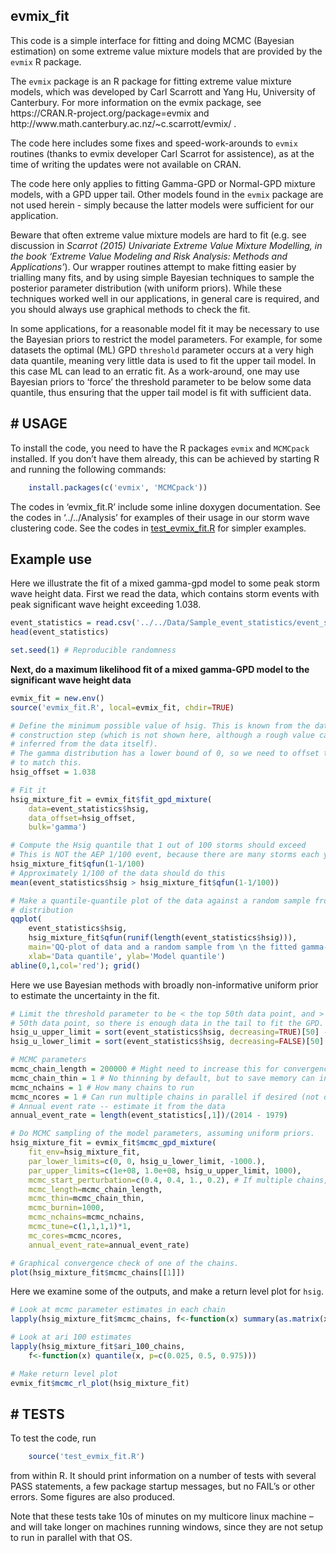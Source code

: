 **evmix_fit**
-------------

This code is a simple interface for fitting and doing MCMC (Bayesian
estimation) on some extreme value mixture models that are provided by the
`evmix` R package. 

The `evmix` package is an R package for fitting extreme value mixture models,
which was developed by Carl Scarrott and Yang Hu, University of Canterbury. For
more information on the evmix package, see
https://CRAN.R-project.org/package=evmix and
http://www.math.canterbury.ac.nz/~c.scarrott/evmix/ .

The code here includes some fixes and speed-work-arounds to `evmix` routines
(thanks to evmix developer Carl Scarrot for assistence), as at the time of
writing the updates were not available on CRAN.

The code here only applies to fitting Gamma-GPD or Normal-GPD mixture models,
with a GPD upper tail. Other models found in the `evmix` package are not used
herein - simply because the latter models were sufficient for our application.

Beware that often extreme value mixture models are hard to fit (e.g. see
discussion in *Scarrot (2015) Univariate Extreme Value Mixture Modelling, in
the book 'Extreme Value Modeling and Risk Analysis: Methods and
Applications'*). Our wrapper routines attempt to make fitting easier by
trialling many fits, and by using simple Bayesian techniques to sample the
posterior parameter distribution (with uniform priors). While these techniques
worked well in our applications, in general care is required, and you should always
use graphical methods to check the fit.

In some applications, for a reasonable model fit it may be necessary to use
the Bayesian priors to restrict the model parameters. For example, for some
datasets the optimal (ML) GPD `threshold` parameter occurs at a very high data
quantile, meaning very little data is used to fit the upper tail model. In this
case ML can lead to an erratic fit. As a work-around, one may use Bayesian
priors to 'force' the threshold parameter to be below some data quantile, thus
ensuring that the upper tail model is fit with sufficient data. 


# **USAGE**
-----------

To install the code, you need to have the R packages `evmix` and `MCMCpack` installed.
If you don't have them already, this can be achieved by starting R and running
the following commands:
```r
    install.packages(c('evmix', 'MCMCpack'))
```

The codes in 'evmix_fit.R' include some inline doxygen documentation. See the
codes in '../../Analysis' for examples of their usage in our storm wave
clustering code. See the codes in [test_evmix_fit.R](test_evmix_fit.R) for
simpler examples.


## **Example use**

Here we illustrate the fit of a mixed gamma-gpd model to some peak storm wave
height data. First we read the data, which contains storm events with peak significant
wave height exceeding 1.038.
```r
event_statistics = read.csv('../../Data/Sample_event_statistics/event_statistics_out.csv')
head(event_statistics)

set.seed(1) # Reproducible randomness
```

**Next, do a maximum likelihood fit of a mixed gamma-GPD model to the
significant wave height data**
```r
evmix_fit = new.env()
source('evmix_fit.R', local=evmix_fit, chdir=TRUE)

# Define the minimum possible value of hsig. This is known from the data
# construction step (which is not shown here, although a rough value can be
# inferred from the data itself). 
# The gamma distribution has a lower bound of 0, so we need to offset the data
# to match this. 
hsig_offset = 1.038

# Fit it
hsig_mixture_fit = evmix_fit$fit_gpd_mixture(
    data=event_statistics$hsig, 
    data_offset=hsig_offset, 
    bulk='gamma')

# Compute the Hsig quantile that 1 out of 100 storms should exceed
# This is NOT the AEP 1/100 event, because there are many storms each year.
hsig_mixture_fit$qfun(1-1/100)
# Approximately 1/100 of the data should do this
mean(event_statistics$hsig > hsig_mixture_fit$qfun(1-1/100))

# Make a quantile-quantile plot of the data against a random sample from the
# distribution
qqplot(
    event_statistics$hsig, 
    hsig_mixture_fit$qfun(runif(length(event_statistics$hsig))),
    main='QQ-plot of data and a random sample from \n the fitted gamma-GPD model',
    xlab='Data quantile', ylab='Model quantile')
abline(0,1,col='red'); grid()
```

Here we use Bayesian methods with broadly non-informative uniform prior to
estimate the uncertainty in the fit.
```r

# Limit the threshold parameter to be < the top 50th data point, and > bottom
# 50th data point, so there is enough data in the tail to fit the GPD.
hsig_u_upper_limit = sort(event_statistics$hsig, decreasing=TRUE)[50] - hsig_offset
hsig_u_lower_limit = sort(event_statistics$hsig, decreasing=FALSE)[50] - hsig_offset

# MCMC parameters
mcmc_chain_length = 200000 # Might need to increase this for convergence
mcmc_chain_thin = 1 # No thinning by default, but to save memory can increase this
mcmc_nchains = 1 # How many chains to run
mcmc_ncores = 1 # Can run multiple chains in parallel if desired (not on windows)
# Annual event rate -- estimate it from the data
annual_event_rate = length(event_statistics[,1])/(2014 - 1979)

# Do MCMC sampling of the model parameters, assuming uniform priors.
hsig_mixture_fit = evmix_fit$mcmc_gpd_mixture(
    fit_env=hsig_mixture_fit, 
    par_lower_limits=c(0, 0, hsig_u_lower_limit, -1000.), 
    par_upper_limits=c(1e+08, 1.0e+08, hsig_u_upper_limit, 1000),
    mcmc_start_perturbation=c(0.4, 0.4, 1., 0.2), # If multiple chains, randomly perturb their starting values
    mcmc_length=mcmc_chain_length,
    mcmc_thin=mcmc_chain_thin,
    mcmc_burnin=1000,
    mcmc_nchains=mcmc_nchains,
    mcmc_tune=c(1,1,1,1)*1,
    mc_cores=mcmc_ncores,
    annual_event_rate=annual_event_rate)

# Graphical convergence check of one of the chains. 
plot(hsig_mixture_fit$mcmc_chains[[1]])

```

Here we examine some of the outputs, and make a return level plot for `hsig`.
```r
# Look at mcmc parameter estimates in each chain
lapply(hsig_mixture_fit$mcmc_chains, f<-function(x) summary(as.matrix(x)))

# Look at ari 100 estimates
lapply(hsig_mixture_fit$ari_100_chains, 
    f<-function(x) quantile(x, p=c(0.025, 0.5, 0.975)))

# Make return level plot
evmix_fit$mcmc_rl_plot(hsig_mixture_fit)
```


# **TESTS**
-----------

To test the code, run
```r
    source('test_evmix_fit.R') 
```

from within R. It should print information on a number of tests with several PASS
statements, a few package startup messages, but no FAIL's or other errors. Some
figures are also produced.

Note that these tests take 10s of minutes on my multicore linux machine --
and will take longer on machines running windows, since they are not setup to
run in parallel with that OS. 
